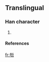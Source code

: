 ==Translingual==
===Han character===
{{Han char|rn=26|rad=卩|as=11|sn=13|four=|canj=人十尸中 (OJSL)}}
# {{defn|Han|sort=卩11}}
====References====
{{Han ref|kx=0478.211|dj=0366.190|hdz=10319.061|uh=5381|ud=21377}}

[[fr:厁]]